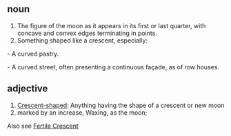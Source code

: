 == noun ==
# The figure of the moon as it appears in its first or last quarter, with concave and convex edges terminating in points. 
# Something shaped like a crescent, especially:
- A curved pastry.

- A curved street, often presenting a continuous façade, as of row houses. 


== adjective ==
# [[Crescent-shaped]]: Anything having the shape of a crescent or new moon 
# marked by an increase, Waxing, as the moon; 


Also see
[[Fertile Crescent]]